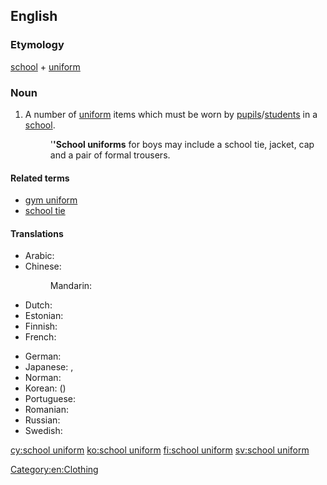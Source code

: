 ==English==

===Etymology===
[[school]] + [[uniform]]
{{wikipedia}}

===Noun===
{{en-noun}}

# A number of [[uniform]] items which must be worn by [[pupil]]s/[[student]]s in a [[school]].
#: '''''School uniforms''' for boys may include a school tie, jacket, cap and a pair of formal trousers.

====Related terms====
* [[gym uniform]]
* [[school tie]]

====Translations====
{{trans-top|uniform items to be worn by students in a school}}
* Arabic: {{t|ar|زِي مَدْرَسِيّ|m}}
* Chinese:
*: Mandarin: {{t+|cmn|校服|tr=xiàofú|sc=Hani}}
* Dutch: {{t+|nl|schooluniform|n}}
* Estonian: {{t|et|koolivorm}}
* Finnish: {{t+|fi|koulupuku}}
* French: {{t|fr|uniforme scolaire|f}}
{{trans-mid}}
* German: {{t+|de|Schuluniform|f}}
* Japanese: {{t+|ja|学生服|tr=がくせいふく, gakusei-fuku}}, {{t+|ja|制服|tr=せいふく, seifuku}}
* Norman: {{t|nrf|unniforme d'êcole|m}}
* Korean: {{t+|ko|교복|sc=Hang}} ({{t+|ko|校服|sc=Hani}})
* Portuguese: {{t|pt|[[uniforme]] [[escolar]]|m}}
* Romanian: {{t|ro|uniformă școlară|f}}
* Russian: {{t+|ru|шко́льная фо́рма|f}}
* Swedish: {{t|sv|skoluniform|c}}
{{trans-bottom}}

[[Category:en:Clothing]]

[[cy:school uniform]]
[[ko:school uniform]]
[[fi:school uniform]]
[[sv:school uniform]]